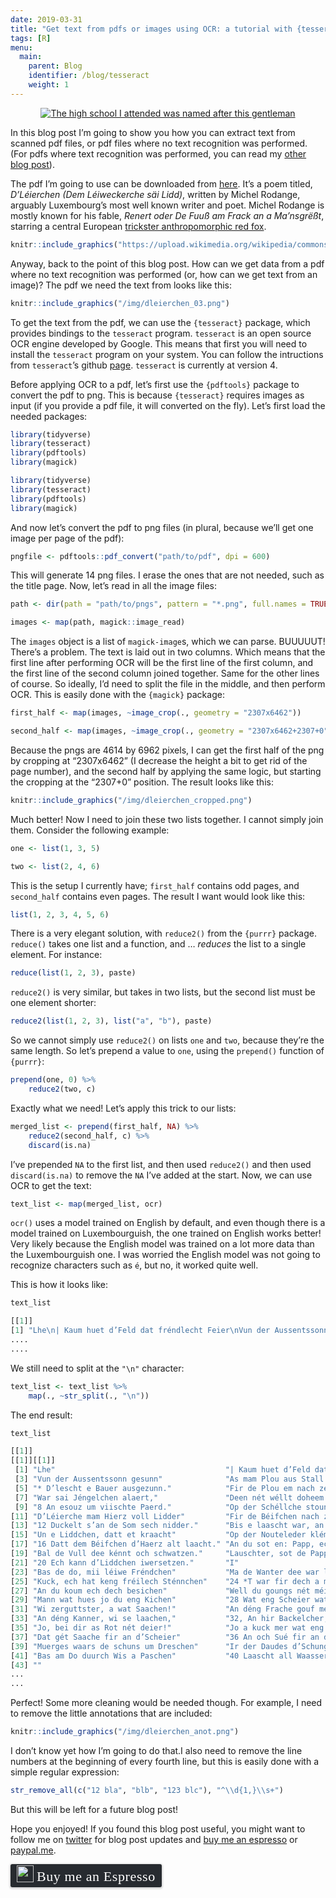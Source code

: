 ```yaml
---
date: 2019-03-31
title: "Get text from pdfs or images using OCR: a tutorial with {tesseract} and {magick}"
tags: [R]
menu:
  main:
    parent: Blog
    identifier: /blog/tesseract
    weight: 1
---
```


<div style="text-align:center;">
  <a href="https://en.wikipedia.org/wiki/Michel_Rodange">
    <img src="/img/michelrodange.jpg" title = "The high school I attended was named after this gentleman"></a>
</div>

In this blog post I'm going to show you how you can extract text from scanned pdf files, or pdf files
where no text recognition was performed. (For pdfs where text recognition was performed, you can
read my [other blog post](https://www.brodrigues.co/blog/2018-06-10-scraping_pdfs/)).

The pdf I'm going to use can be downloaded from [here](http://www.luxemburgensia.bnl.lu/cgi/getPdf1_2.pl?mode=item&id=7110).
It's a poem titled, *D'Léierchen (Dem Léiweckerche säi Lidd)*, 
written by Michel Rodange, arguably Luxembourg's most well known writer and poet. Michel Rodange is
mostly known for his fable, *Renert oder De Fuuß am Frack an a Ma'nsgrëßt*, starring a central European
[trickster anthropomorphic red fox](https://en.wikipedia.org/wiki/Reynard_the_Fox). 

```r
knitr::include_graphics("https://upload.wikimedia.org/wikipedia/commons/d/d4/Reynard-the-fox.jpg")
```

Anyway, back to the point of this blog post. How can we get data from a pdf where no text recognition
was performed (or, how can we get text from an image)? The pdf we need the text from looks like
this:

```r
knitr::include_graphics("/img/dleierchen_03.png")
```

To get the text from the pdf, we can use the `{tesseract}` package, which provides bindings to the `tesseract` program.
`tesseract` is an open source OCR engine developed by Google. This means that first you will need 
to install the `tesseract` program on your system. You can follow the intructions from `tesseract`'s
github [page](https://github.com/tesseract-ocr/tesseract). `tesseract` is currently at version 4.

Before applying OCR to a pdf, let's first use the `{pdftools}` package to convert the pdf to png. 
This is because `{tesseract}` requires images as input (if you provide a pdf file, it will 
converted on the fly). Let's first load the needed packages:

```r
library(tidyverse)
library(tesseract)
library(pdftools)
library(magick)
```

```r
library(tidyverse)
library(tesseract)
library(pdftools)
library(magick)
```

And now let's convert the pdf to png files (in plural, because we'll get one image per page of the pdf):

```r
pngfile <- pdftools::pdf_convert("path/to/pdf", dpi = 600)
```

This will generate 14 png files. I erase the ones that are not needed, such as the title page. Now,
let's read in all the image files:

```r
path <- dir(path = "path/to/pngs", pattern = "*.png", full.names = TRUE)

images <- map(path, magick::image_read)
```

The `images` object is a list of `magick-image`s, which we can parse. BUUUUUT! There's a problem.
The text is laid out in two columns. Which means that the first line after performing OCR will be 
the first line of the first column, and the first line of the second column joined together. Same
for the other lines of course. So ideally, I'd need to split the file in the middle, and then 
perform OCR. This is easily done with the `{magick}` package:

```r
first_half <- map(images, ~image_crop(., geometry = "2307x6462"))

second_half <- map(images, ~image_crop(., geometry = "2307x6462+2307+0"))
```

Because the pngs are 4614 by 6962 pixels, I can get the first half of the png by cropping at 
"2307x6462" (I decrease the height a bit to get rid of the page number), and the second half by
applying the same logic, but starting the cropping at the "2307+0" position. The result looks like
this:

```r
knitr::include_graphics("/img/dleierchen_cropped.png")
```

Much better! Now I need to join these two lists together. I cannot simply join them. Consider
the following example:

```r
one <- list(1, 3, 5)

two <- list(2, 4, 6)
```

This is the setup I currently have; `first_half` contains odd pages, and `second_half` contains
even pages. The result I want would look like this:

```r
list(1, 2, 3, 4, 5, 6)
```

There is a very elegant solution, with `reduce2()` from the `{purrr}` package. `reduce()` takes one
list and a function, and ... *reduces* the list to a single element. For instance:

```r
reduce(list(1, 2, 3), paste)
```

`reduce2()` is very similar, but takes in two lists, but the second list must be one element shorter:

```r
reduce2(list(1, 2, 3), list("a", "b"), paste)
```

So we cannot simply use `reduce2()` on lists `one` and `two`, because they're the same length. So let's
prepend a value to `one`, using the `prepend()` function of `{purrr}`:

```r
prepend(one, 0) %>% 
    reduce2(two, c)
```

Exactly what we need! Let's apply this trick to our lists:

```r
merged_list <- prepend(first_half, NA) %>% 
    reduce2(second_half, c) %>% 
    discard(is.na)
```

I've prepended `NA` to the first list, and then used `reduce2()` and then used `discard(is.na)` to 
remove the `NA` I've added at the start. Now, we can use OCR to get the text:

```r
text_list <- map(merged_list, ocr)
```

`ocr()` uses a model trained on English by default, and even though there is a model trained on 
Luxembourguish, the one trained on English works better! Very likely because the English model was trained
on a lot more data than the Luxembourguish one. I was worried the English model was not going to 
recognize characters such as `é`, but no, it worked quite well.

This is how it looks like:

```r
text_list

[[1]]
[1] "Lhe\n| Kaum huet d’Feld dat fréndlecht Feier\nVun der Aussentssonn gesunn\nAs mam Plou aus Stall a Scheier\n* D’lescht e Bauer ausgezunn.\nFir de Plou em nach ze dreiwen\nWar sai Jéngelchen alaert,\nDeen nét wéllt doheem méi bleiwen\n8 An esouz um viischte Paerd.\nOp der Schéllche stoung ze denken\nD’Léierche mam Hierz voll Lidder\nFir de Béifchen nach ze zanken\n12 Duckelt s’an de Som sech nidder.\nBis e laascht war, an du stémmt se\nUn e Liddchen, datt et kraacht\nOp der Nouteleder klémmt se\n16 Datt dem Béifchen d’Haerz alt laacht.\nAn du sot en: Papp, ech mengen\nBal de Vull dee kénnt och schwatzen.\nLauschter, sot de Papp zum Klengen,\n20 Ech kann d’Liddchen iwersetzen.\nI\nBas de do, mii léiwe Fréndchen\nMa de Wanter dee war laang!\nKuck, ech hat keng fréilech Sténnchen\n24 *T war fir dech a mech mer baang.\nAn du koum ech dech besichen\nWell du goungs nét méi eraus\nMann wat hues jo du eng Kichen\n28 Wat eng Scheier wat en Haus.\nWi zerguttster, a wat Saachen!\nAn déng Frache gouf mer Brout.\nAn déng Kanner, wi se laachen,\n32, An hir Backelcher, wi rout!\nJo, bei dir as Rot nét deier!\nJo a kuck mer wat eng Méscht.\nDat gét Saache fir an d’Scheier\n36 An och Sué fir an d’Késcht.\nMuerges waars de schuns um Dreschen\nIr der Daudes d’Schung sech stréckt\nBas am Do duurch Wis a Paschen\n40 Laascht all Waassergruef geschréckt.\n"
....
....
```

We still need to split at the `"\n"` character:

```r
text_list <- text_list %>% 
    map(., ~str_split(., "\n"))
```

The end result:

```r
text_list

[[1]]
[[1]][[1]]
 [1] "Lhe"                                      "| Kaum huet d’Feld dat fréndlecht Feier" 
 [3] "Vun der Aussentssonn gesunn"              "As mam Plou aus Stall a Scheier"         
 [5] "* D’lescht e Bauer ausgezunn."            "Fir de Plou em nach ze dreiwen"          
 [7] "War sai Jéngelchen alaert,"               "Deen nét wéllt doheem méi bleiwen"       
 [9] "8 An esouz um viischte Paerd."            "Op der Schéllche stoung ze denken"       
[11] "D’Léierche mam Hierz voll Lidder"         "Fir de Béifchen nach ze zanken"          
[13] "12 Duckelt s’an de Som sech nidder."      "Bis e laascht war, an du stémmt se"      
[15] "Un e Liddchen, datt et kraacht"           "Op der Nouteleder klémmt se"             
[17] "16 Datt dem Béifchen d’Haerz alt laacht." "An du sot en: Papp, ech mengen"          
[19] "Bal de Vull dee kénnt och schwatzen."     "Lauschter, sot de Papp zum Klengen,"     
[21] "20 Ech kann d’Liddchen iwersetzen."       "I"                                       
[23] "Bas de do, mii léiwe Fréndchen"           "Ma de Wanter dee war laang!"             
[25] "Kuck, ech hat keng fréilech Sténnchen"    "24 *T war fir dech a mech mer baang."    
[27] "An du koum ech dech besichen"             "Well du goungs nét méi eraus"            
[29] "Mann wat hues jo du eng Kichen"           "28 Wat eng Scheier wat en Haus."         
[31] "Wi zerguttster, a wat Saachen!"           "An déng Frache gouf mer Brout."          
[33] "An déng Kanner, wi se laachen,"           "32, An hir Backelcher, wi rout!"         
[35] "Jo, bei dir as Rot nét deier!"            "Jo a kuck mer wat eng Méscht."           
[37] "Dat gét Saache fir an d’Scheier"          "36 An och Sué fir an d’Késcht."          
[39] "Muerges waars de schuns um Dreschen"      "Ir der Daudes d’Schung sech stréckt"     
[41] "Bas am Do duurch Wis a Paschen"           "40 Laascht all Waassergruef geschréckt." 
[43] ""  
...
...
```

Perfect! Some more cleaning would be needed though. For example, I need to remove the little 
annotations that are included:

```r
knitr::include_graphics("/img/dleierchen_anot.png")
```

I don't know yet how I'm going to do that.I also need to remove the line numbers at the beginning 
of every fourth line, but this is easily done with a simple regular expression:

```r
str_remove_all(c("12 bla", "blb", "123 blc"), "^\\d{1,}\\s+")
```

But this will be left for a future blog post!

Hope you enjoyed! If you found this blog post useful, you might want to follow 
me on [twitter](https://www.twitter.com/brodriguesco) for blog post updates and 
[buy me an espresso](https://www.buymeacoffee.com/brodriguesco) or [paypal.me](https://www.paypal.me/brodriguesco).

<style>.bmc-button img{width: 27px !important;margin-bottom: 1px !important;box-shadow: none !important;border: none !important;vertical-align: middle !important;}.bmc-button{line-height: 36px !important;height:37px !important;text-decoration: none !important;display:inline-flex !important;color:#ffffff !important;background-color:#272b30 !important;border-radius: 3px !important;border: 1px solid transparent !important;padding: 1px 9px !important;font-size: 22px !important;letter-spacing:0.6px !important;box-shadow: 0px 1px 2px rgba(190, 190, 190, 0.5) !important;-webkit-box-shadow: 0px 1px 2px 2px rgba(190, 190, 190, 0.5) !important;margin: 0 auto !important;font-family:'Cookie', cursive !important;-webkit-box-sizing: border-box !important;box-sizing: border-box !important;-o-transition: 0.3s all linear !important;-webkit-transition: 0.3s all linear !important;-moz-transition: 0.3s all linear !important;-ms-transition: 0.3s all linear !important;transition: 0.3s all linear !important;}.bmc-button:hover, .bmc-button:active, .bmc-button:focus {-webkit-box-shadow: 0px 1px 2px 2px rgba(190, 190, 190, 0.5) !important;text-decoration: none !important;box-shadow: 0px 1px 2px 2px rgba(190, 190, 190, 0.5) !important;opacity: 0.85 !important;color:#82518c !important;}</style><link href="https://fonts.googleapis.com/css?family=Cookie" rel="stylesheet"><a class="bmc-button" target="_blank" href="https://www.buymeacoffee.com/brodriguesco"><img src="https://www.buymeacoffee.com/assets/img/BMC-btn-logo.svg" alt="Buy me an Espresso"><span style="margin-left:5px">Buy me an Espresso</span></a>
